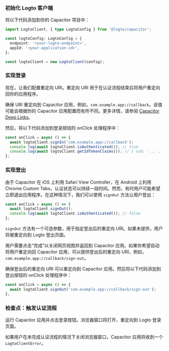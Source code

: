 
### 初始化 Logto 客户端

将以下代码添加到你的 Capacitor 项目中：

```ts
import LogtoClient, { type LogtoConfig } from '@logto/capacitor';

const logtoConfig: LogtoConfig = {
  endpoint: '<your-logto-endpoint>',
  appId: '<your-application-id>',
};

const logtoClient = new LogtoClient(config);
```

### 实现登录

<SignInFlowSummary />

现在，让我们配置重定向 URI。重定向 URI 用于在认证流程结束后将用户重定向回你的应用程序。

确保 URI 重定向到 Capacitor 应用，例如，`com.example.app://callback`。该值可能会根据你的 Capacitor 应用配置而有所不同。更多详情，请参阅 [Capacitor Deep Links](https://capacitorjs.com/docs/guides/deep-links)。

然后，将以下代码添加到登录按钮的 onClick 处理程序中：

```ts
const onClick = async () => {
  await logtoClient.signIn('com.example.app://callback');
  console.log(await logtoClient.isAuthenticated()); // true
  console.log(await logtoClient.getIdTokenClaims()); // { sub: '...', ... }
};
```

### 实现登出

由于 Capacitor 在 iOS 上利用 Safari View Controller，在 Android 上利用 Chrome Custom Tabs，认证状态可以持续一段时间。然而，有时用户可能希望立即退出应用程序。在这种情况下，我们可以使用 `signOut` 方法让用户登出：

```ts
const onClick = async () => {
  await logtoClient.signOut();
  console.log(await logtoClient.isAuthenticated()); // false
};
```

`signOut` 方法有一个可选参数，用于指定登出后的重定向 URI。如果未提供，用户将被重定向到 Logto 登出页面。

用户需要点击“完成”以关闭网页视图并返回到 Capacitor 应用。如果你希望自动将用户重定向回 Capacitor 应用，可以提供登出后的重定向 URI，例如，`com.example.app://callback/sign-out`。

确保登出后的重定向 URI 可以重定向到 Capacitor 应用。然后将以下代码添加到登出按钮的 onClick 处理程序中：

```ts
const onClick = async () => {
  await logtoClient.signOut('com.example.app://callback/sign-out');
};
```

### 检查点：触发认证流程

运行 Capacitor 应用并点击登录按钮。浏览器窗口将打开，重定向到 Logto 登录页面。

如果用户在未完成认证流程的情况下关闭浏览器窗口，Capacitor 应用将收到一个 `LogtoClientError`。
